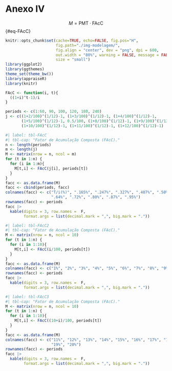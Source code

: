 # Anexo IV {.unnumbered}

$$M = \text{PMT}\cdot \text{FAcC}$$ {#eq-FAcC}

```r
knitr::opts_chunk$set(cache=TRUE, echo=FALSE, fig.pos="H", 
                      fig.path="./img-modelagem/",
                      fig.align = "center", dev = "png", dpi = 600, 
                      out.width = "80%", warning = FALSE, message = FALSE,
                      size = "small")
library(ggplot2)
library(ggthemes)
theme_set(theme_bw())
library(appraiseR)
library(knitr)
```

```r
FAcC <- function(i, t){
  ((1+i)^t-1)/i
}
```

```r
periods <- c(1:60, 90, 100, 120, 180, 240)
j <- c((1+2/100)^(1/12)-1, (1+3/100)^(1/12)-1, (1+4/100)^(1/12)-1, 
       (1+5/100)^(1/12)-1, 0.5/100, (1+8/100)^(1/12)-1, (1+9/100)^(1/12)-1,
       (1+10/100)^(1/12)-1, (1+11/100)^(1/12)-1, (1+12/100)^(1/12)-1)
```


```r
#| label: tbl-FAcC
#| tbl-cap: "Fator de Acumulação Composta (FAcC)."
n <- length(periods)
m <- length(j)
M <- matrix(nrow = n, ncol = m)
for (t in 1:n) {
  for (i in 1:m){
    M[t,i] <- FAcC(j[i], periods[t])
  }
}
facc <- as.data.frame(M)
facc <- cbind(periods, facc)
colnames(facc) <- c("T/i(%)", ".165%", ".247%", ".327%", ".407%", ".50%", 
                    ".64%", ".72%", ".80%", ".87%", ".95%")
rownames(facc) <- periods
facc |>
  kable(digits = 3, row.names =  F,
        format.args = list(decimal.mark = ",", big.mark = "."))
```

```r
#| label: tbl-FAcC2
#| tbl-cap: "Fator de Acumulação Composta (FAcC)."
M <- matrix(nrow = n, ncol = 10)
for (t in 1:n) {
  for (i in 1:10){
    M[t,i] <- FAcC(i/100, periods[t])
  }
}
facc <- as.data.frame(M)
colnames(facc) <- c("1%", "2%", "3%", "4%", "5%", "6%", "7%", "8%", "9%", "10%")
rownames(facc) <- periods
facc |>
  kable(digits = 3, row.names =  F,
        format.args = list(decimal.mark = ",", big.mark = "."))
```

```r
#| label: tbl-FAcC3
#| tbl-cap: "Fator de Acumulação Composta (FAcC)."
M <- matrix(nrow = n, ncol = 10)
for (t in 1:n) {
  for (i in 1:10){
    M[t,i] <- FAcC((10+i)/100, periods[t])
  }
}
facc <- as.data.frame(M)
colnames(facc) <- c("11%", "12%", "13%", "14%", "15%", "16%", "17%", "18%", 
                    "19%", "20%")
rownames(facc) <- periods
facc |>
  kable(digits = 3, row.names =  F,
        format.args = list(decimal.mark = ",", big.mark = "."))
```